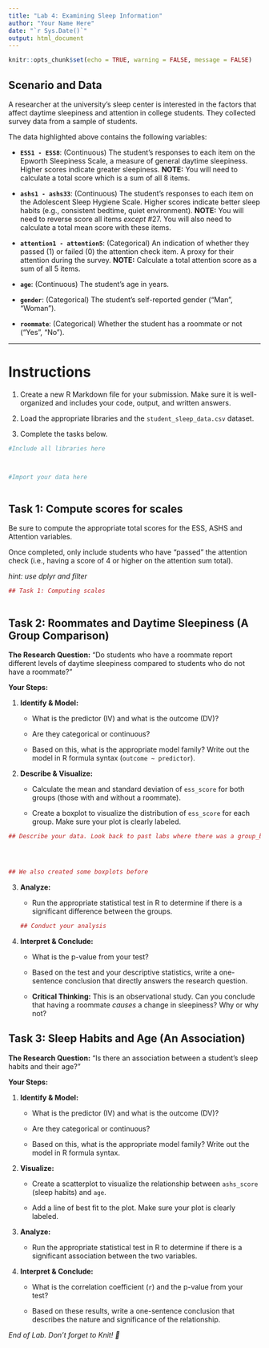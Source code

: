 ```yaml
---
title: "Lab 4: Examining Sleep Information"
author: "Your Name Here"
date: "`r Sys.Date()`"
output: html_document
---
```


```r
knitr::opts_chunk$set(echo = TRUE, warning = FALSE, message = FALSE)
```

## Scenario and Data

A researcher at the university's sleep center is interested in the factors that affect daytime sleepiness and attention in college students. They collected survey data from a sample of students.

The data highlighted above contains the following variables:

-   **`ESS1 - ESS8`**: (Continuous) The student's responses to each item on the Epworth Sleepiness Scale, a measure of general daytime sleepiness. Higher scores indicate greater sleepiness. **NOTE:** You will need to calculate a total score which is a sum of all 8 items.

-   **`ashs1 - ashs33`**: (Continuous) The student's responses to each item on the Adolescent Sleep Hygiene Scale. Higher scores indicate better sleep habits (e.g., consistent bedtime, quiet environment). **NOTE:** You will need to reverse score all items *except* #27. You will also need to calculate a total mean score with these items.

-   **`attention1 - attention5`**: (Categorical) An indication of whether they passed (1) or failed (0) the attention check item. A proxy for their attention during the survey. **NOTE:** Calculate a total attention score as a sum of all 5 items.

-   **`age`**: (Continuous) The student's age in years.

-   **`gender`**: (Categorical) The student's self-reported gender ("Man", "Woman").

-   **`roommate`**: (Categorical) Whether the student has a roommate or not ("Yes", "No").

------------------------------------------------------------------------

# Instructions

1.  Create a new R Markdown file for your submission. Make sure it is well-organized and includes your code, output, and written answers.

2.  Load the appropriate libraries and the `student_sleep_data.csv` dataset.

3.  Complete the tasks below.

```r
#Include all libraries here



#Import your data here 



```

## Task 1: Compute scores for scales

Be sure to compute the appropriate total scores for the ESS, ASHS and Attention variables.

Once completed, only include students who have "passed" the attention check (i.e., having a score of 4 or higher on the attention sum total).

*hint: use dplyr and filter*

```r
## Task 1: Computing scales



```

## Task 2: Roommates and Daytime Sleepiness (A Group Comparison)

**The Research Question:** "Do students who have a roommate report different levels of daytime sleepiness compared to students who do not have a roommate?"

**Your Steps:**

1.  **Identify & Model:**

    -   What is the predictor (IV) and what is the outcome (DV)?

    -   Are they categorical or continuous?

    -   Based on this, what is the appropriate model family? Write out the model in R formula syntax (`outcome ~ predictor`).

2.  **Describe & Visualize:**

    -   Calculate the mean and standard deviation of `ess_score` for both groups (those with and without a roommate).

    -   Create a boxplot to visualize the distribution of `ess_score` for each group. Make sure your plot is clearly labeled.

```r
## Describe your data. Look back to past labs where there was a group_by() and then summarize() type of function




## We also created some boxplots before


```

3.  **Analyze:**

    -   Run the appropriate statistical test in R to determine if there is a significant difference between the groups.

    ```r
    ## Conduct your analysis


    ```

4.  **Interpret & Conclude:**

    -   What is the p-value from your test?

    -   Based on the test and your descriptive statistics, write a one-sentence conclusion that directly answers the research question.

    -   **Critical Thinking:** This is an observational study. Can you conclude that having a roommate *causes* a change in sleepiness? Why or why not?

## Task 3: Sleep Habits and Age (An Association)

**The Research Question:** "Is there an association between a student's sleep habits and their age?"

**Your Steps:**

1.  **Identify & Model:**

    -   What is the predictor (IV) and what is the outcome (DV)?

    -   Are they categorical or continuous?

    -   Based on this, what is the appropriate model family? Write out the model in R formula syntax.

2.  **Visualize:**

    -   Create a scatterplot to visualize the relationship between `ashs_score` (sleep habits) and `age`.

    -   Add a line of best fit to the plot. Make sure your plot is clearly labeled.

3.  **Analyze:**

    -   Run the appropriate statistical test in R to determine if there is a significant association between the two variables.

4.  **Interpret & Conclude:**

    -   What is the correlation coefficient (`r`) and the p-value from your test?

    -   Based on these results, write a one-sentence conclusion that describes the nature and significance of the relationship.

*End of Lab. Don't forget to Knit! 🧶*

